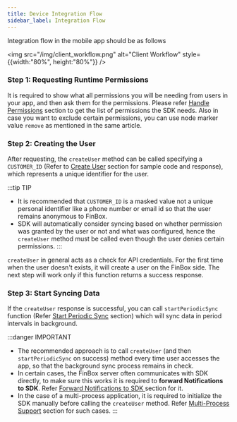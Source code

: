 ```yaml
---
title: Device Integration Flow
sidebar_label: Integration Flow
---
```



Integration flow in the mobile app should be as follows


<img src="/img/client_workflow.png" alt="Client Workflow" style={{width:"80%", height:"80%"}} />

### Step 1: Requesting Runtime Permissions
It is required to show what all permissions you will be needing from users in your app, and then ask them for the permissions. Please refer [Handle Permissions](/device-connect/android.html#handle-permissions) section to get the list of permissions the SDK needs. Also in case you want to exclude certain permissions, you can use node marker value `remove` as mentioned in the same article.

### Step 2: Creating the User
After requesting, the `createUser` method can be called specifying a `CUSTOMER_ID` (Refer to [Create User](/device-connect/android.html#create-user-method) section for sample code and response), which represents a unique identifier for the user.

:::tip TIP
- It is recommended that `CUSTOMER_ID` is a masked value not a unique personal identifier like a phone number or email id so that the user remains anonymous to FinBox.
- SDK will automatically consider syncing based on whether permission was granted by the user or not and what was configured, hence the `createUser` method must be called even though the user denies certain permissions.
:::

`createUser` in general acts as a check for API credentials. For the first time when the user doesn't exists, it will create a user on the FinBox side. The next step will work only if this function returns a success response.

### Step 3: Start Syncing Data
If the `createUser` response is successful, you can call `startPeriodicSync` function (Refer [Start Periodic Sync](/device-connect/android.html#start-periodic-sync-method) section) which will sync data in period intervals in background.

:::danger IMPORTANT
- The recommended approach is to call `createUser` (and then `startPeriodicSync` on success) method every time user accesses the app, so that the background sync process remains in check.
- In certain cases, the FinBox server often communicates with SDK directly, to make sure this works it is required to **forward Notifications to SDK**. Refer [Forward Notifications to SDK
](/device-connect/android.html#forward-notifications-to-sdk) section for it.
- In the case of a multi-process application, it is required to initialize the SDK manually before calling the `createUser` method. Refer [Multi-Process Support](/device-connect/android.html#multi-process-support) section for such cases.
:::